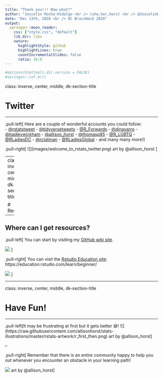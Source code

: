```yaml
---
title: "Thank you!!! Now what?"
author: "Joscelin Rocha-Hidalgo <br /> (she,her,hers) <br /> @JoscelinRocha"
date: "Dec 13th, 2020 <br /> DC BrainHack 2020"
output:
  xaringan::moon_reader:
    css: ["style.css", "default"]
    lib_dir: libs
    nature:
      highlightStyle: github
      highlightLines: true
      countIncrementalSlides: false
      ratio: 16:9
---
```

```r
#options(htmltools.dir.version = FALSE)
#xaringan::inf_mr()
```

class: inverse, center, middle, dk-section-title

# Twitter

---

.pull-left[
Here are a couple of wonderful accounts you could follow:   
- [@rstatstweet](https://twitter.com/rstatstweet?lang=en)
- [@tidyversetweets](https://twitter.com/tidyversetweets)
- [@R_Forwards](https://twitter.com/R_Forwards)
- [@djnavarro](https://twitter.com/djnavarro)
- [@hadleywickham](https://twitter.com/hadleywickham)
- [@allison_horst](https://twitter.com/allison_horst)
- [@thomasp85](https://twitter.com/thomasp85)
- [@R_LGBTQ](https://twitter.com/R_LGBTQ)
- [@RLadiesDC](https://twitter.com/RLadiesDC)
- [@rctatman](https://twitter.com/rctatman)
- [@RLadiesGlobal](https://twitter.com/RLadiesGlobal)
- and many many more!
]


.pull-right[
![](images/welcome_to_rstats_twitter.png)
  art by @allison_horst
]

---
class: inverse, center, middle, dk-section-title

# Resources

---

## Where can I get resources?


.pull-left[
You can start by visiting my [GitHub wiki site](https://github.com/Joscelinrocha/Learning-R-resources/wiki).

![](images/my_wiki.gif)
]

.pull-right[
You can visit the [Rstudio Education site](https://education.rstudio.com/learn/beginner/): https://education.rstudio.com/learn/beginner/ 

![](images/rstudio_edu.png)
]




---

class: inverse, center, middle, dk-section-title

# Have Fun!

---

.pull-left[It may be frustrating at first but it gets better 😅!
![](https://raw.githubusercontent.com/allisonhorst/stats-illustrations/master/rstats-artwork/r_first_then.png)
art by @allison_horst]

--

.pull-right[
Remember that there is an entire community happy to help you out whenever you encounter an obstacle in your learning path! 
          
          
![](https://raw.githubusercontent.com/allisonhorst/stats-illustrations/master/rstats-artwork/code_hero_rstats.png)
art by @allison_horst]




